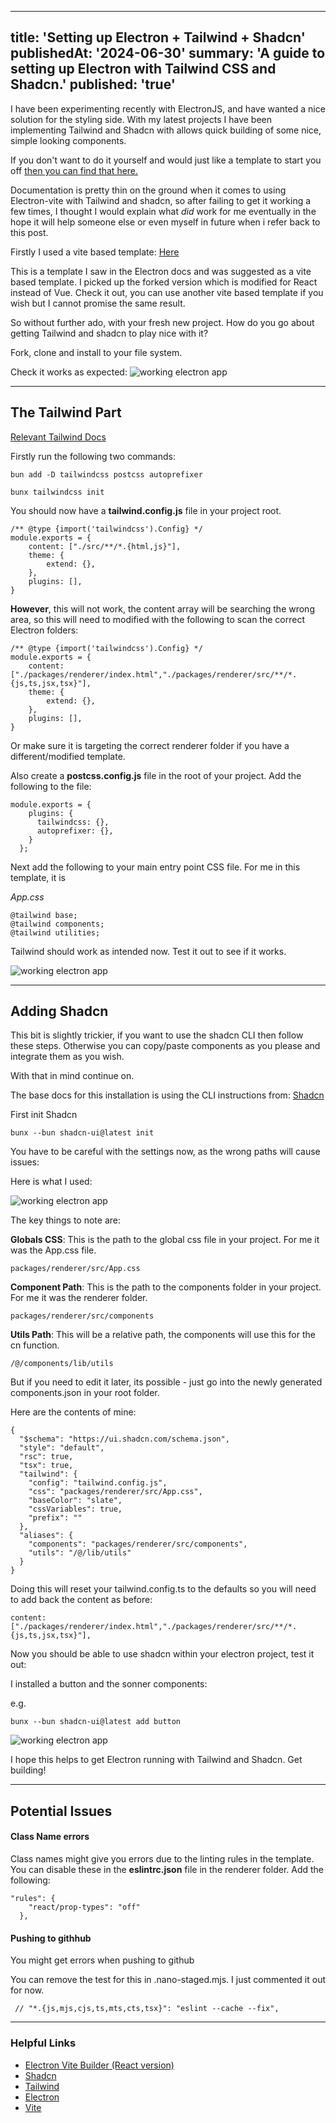 

---
title: 'Setting up Electron + Tailwind + Shadcn'
publishedAt: '2024-06-30'
summary: 'A guide to setting up Electron with Tailwind CSS and Shadcn.'
published: 'true'
---



I have been experimenting recently with ElectronJS, and have wanted a nice solution for the styling side. With my latest projects I have been implementing Tailwind and Shadcn with allows quick building of some nice, simple looking components.

If you don't want to do it yourself and would just like a template to start you off <a href="http://localhost:3000/projects/Electron-tailwind-template">then you can find that here.</a>

Documentation is pretty thin on the ground when it comes to using Electron-vite with Tailwind and shadcn, so after failing to get it working a few times, I thought I would explain what *did* work for me eventually in the hope it will help someone else or even myself in future when i refer back to this post.

Firstly I used a vite based template: 
[Here](https://github.com/ldlac/vite-electron-builder)

This is a template I saw in the Electron docs and was suggested as a vite based template. I picked up the forked version which is modified for React instead of Vue.
Check it out, you can use another vite based template if you wish but I cannot promise the same result.

So without further ado, with your fresh new project. How do you go about getting Tailwind and shadcn to play nice with it?

Fork, clone and install to your file system.

Check it works as expected: 
<Image src="/blog_posts/electron_install/pic1.png" alt="working electron app"  width={2248} height={1590} />

---

## The Tailwind Part

[Relevant Tailwind Docs](https://tailwindcss.com/docs/installation)

Firstly run the following two commands: 

```
bun add -D tailwindcss postcss autoprefixer
```

```
bunx tailwindcss init
```

You should now have a **tailwind.config.js** file in your project root. 

```
/** @type {import('tailwindcss').Config} */ 
module.exports = { 
	content: ["./src/**/*.{html,js}"], 
	theme: { 
		extend: {}, 
	}, 
	plugins: [], 
}
```

**However**, this will not work, the content array will be searching the wrong area, so this will need to modified with the following to scan the correct Electron folders: 

```
/** @type {import('tailwindcss').Config} */ 
module.exports = { 
	content:["./packages/renderer/index.html","./packages/renderer/src/**/*.{js,ts,jsx,tsx}"], 
	theme: { 
		extend: {}, 
	}, 
	plugins: [], 
}
```

Or make sure it is targeting the correct renderer folder if you have a different/modified template.

Also create a **postcss.config.js** file in the root of your project.
Add the following to the file:

```
module.exports = {
    plugins: {
      tailwindcss: {},
      autoprefixer: {},
    }
  };
```

Next add the following to your main entry point CSS file. For me in this template, it is 

*App.css*
```
@tailwind base; 
@tailwind components; 
@tailwind utilities;
```

Tailwind should work as intended now. Test it out to see if it works.


<Image src="/blog_posts/electron_install/pic2.png" alt="working electron app"  width={2248} height={1590} />


---

## Adding Shadcn

This bit is slightly trickier, if you want to use the shadcn CLI then follow these steps. 
Otherwise you can copy/paste components as you please and integrate them as you wish.


With that in mind continue on.

The base docs for this installation is using the CLI instructions from: [Shadcn](https://ui.shadcn.com/docs/cli)


First init Shadcn

```
bunx --bun shadcn-ui@latest init
```

You have to be careful with the settings now, as the wrong paths will cause issues: 

Here is what I used: 

<Image src="/blog_posts/electron_install/init.png" alt="working electron app"  width={2248} height={1590} />

The key things to note are: 

**Globals CSS**: This is the path to the global css file in your project. For me it was the App.css file. 
```
packages/renderer/src/App.css
```

**Component Path**: This is the path to the components folder in your project. For me it was the renderer folder.

```
packages/renderer/src/components
```

**Utils Path**: This will be a relative path, the components will use this for the cn function.
```
/@/components/lib/utils
```

But if you need to edit it later, its possible - just go into the newly generated components.json in your root folder.

Here are the contents of mine: 

```
{
  "$schema": "https://ui.shadcn.com/schema.json",
  "style": "default",
  "rsc": true,
  "tsx": true,
  "tailwind": {
    "config": "tailwind.config.js",
    "css": "packages/renderer/src/App.css",
    "baseColor": "slate",
    "cssVariables": true,
    "prefix": ""
  },
  "aliases": {
    "components": "packages/renderer/src/components",
    "utils": "/@/lib/utils"
  }
}
```

Doing this will reset your tailwind.config.ts to the defaults so you will need to add back the content as before: 

```
content: ["./packages/renderer/index.html","./packages/renderer/src/**/*.{js,ts,jsx,tsx}"],
```


 Now you should be able to use shadcn within your electron project, test it out:

 I installed a button and the sonner components: 

e.g.
```
bunx --bun shadcn-ui@latest add button
```

 <Image src="/blog_posts/electron_install/final.png" alt="working electron app"  width={2248} height={1590} />


 I hope this helps to get Electron running with Tailwind and Shadcn. Get building!

---

 ## Potential Issues

#### Class Name errors

Class names might give you errors due to the linting rules in the template. You can disable these in the **eslintrc.json** file in the renderer folder.
Add the following: 
```
"rules": {
    "react/prop-types": "off"
  },
```


#### Pushing to githhub

You might get errors when pushing to github

You can remove the test for this in .nano-staged.mjs. I just commented it out for now.

```
 // "*.{js,mjs,cjs,ts,mts,cts,tsx}": "eslint --cache --fix",
```

--- 

 ### Helpful Links
 - [Electron Vite Builder (React version)](https://github.com/ldlac/vite-electron-builder)
 - [Shadcn](https://ui.shadcn.com/docs/cli)
 - [Tailwind](https://tailwindcss.com/docs/installation)
 - [Electron](https://www.electronjs.org/docs)
 - [Vite](https://vitejs.dev/guide/)